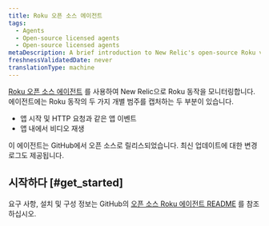 ```yaml
---
title: Roku 오픈 소스 에이전트
tags:
  - Agents
  - Open-source licensed agents
  - Open-source licensed agents
metaDescription: A brief introduction to New Relic's open-source Roku video agent.
freshnessValidatedDate: never
translationType: machine
---
```


[Roku 오픈 소스 에이전트](https://github.com/newrelic/video-agent-roku) 를 사용하여 New Relic으로 Roku 동작을 모니터링합니다. 에이전트에는 Roku 동작의 두 가지 개별 범주를 캡처하는 두 부분이 있습니다.

* 앱 시작 및 HTTP 요청과 같은 앱 이벤트
* 앱 내에서 비디오 재생

<Callout variant="tip">
  이 에이전트는 GitHub에서 오픈 소스로 릴리스되었습니다. 최신 업데이트에 대한 변경 로그도 제공됩니다.
</Callout>

## 시작하다 [#get_started]

요구 사항, 설치 및 구성 정보는 GitHub의 [오픈 소스 Roku 에이전트 README](https://github.com/newrelic/video-agent-roku/blob/master/README.md) 를 참조하십시오.